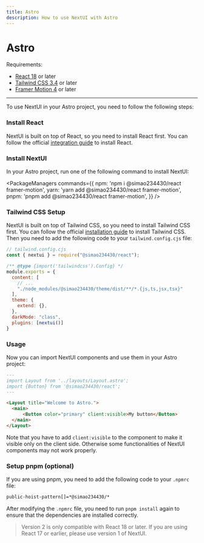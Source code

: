 ```yaml
---
title: Astro
description: How to use NextUI with Astro
---
```


# Astro

Requirements:

- [React 18](https://reactjs.org/) or later
- [Tailwind CSS 3.4](https://tailwindcss.com/docs/guides/astro) or later
- [Framer Motion 4](https://www.framer.com/motion/) or later

------

<CarbonAd />

To use NextUI in your Astro project, you need to follow the following steps:

<Steps>

### Install React

NextUI is built on top of React, so you need to install React first. You can follow the official
[integration guide](https://docs.astro.build/en/guides/integrations-guide/react/) to install React.


### Install NextUI

In your Astro project, run one of the following command to install NextUI:

<PackageManagers
  commands={{
    npm: 'npm i @simao234430/react framer-motion',
    yarn: 'yarn add @simao234430/react framer-motion',
    pnpm: 'pnpm add @simao234430/react framer-motion',
  }}
/>


<Spacer y={4}/>

### Tailwind CSS Setup

NextUI is built on top of Tailwind CSS, so you need to install Tailwind CSS first. You can follow the official
[installation guide](https://tailwindcss.com/docs/guides/astro) to install Tailwind CSS. Then you need to add 
the following code to your `tailwind.config.cjs` file:


```js {8,13-14}
// tailwind.config.cjs
const { nextui } = require("@simao234430/react");

/** @type {import('tailwindcss').Config} */
module.exports = {
  content: [
    // ...
    "./node_modules/@simao234430/theme/dist/**/*.{js,ts,jsx,tsx}"
  ],
  theme: {
    extend: {},
  },
  darkMode: "class",
  plugins: [nextui()]
}
```

### Usage

Now you can import NextUI components and use them in your Astro project:

```markdown
---
import Layout from '../layouts/Layout.astro';
import {Button} from '@simao234430/react';
---

<Layout title="Welcome to Astro.">
  <main>
      <Button color="primary" client:visible>My button</Button>
  </main>
</Layout>
```

Note that you have to add `client:visible` to the component to make it visible only on the client side. Otherwise
some functionalities of NextUI components may not work properly.


### Setup pnpm (optional)

If you are using pnpm, you need to add the following code to your `.npmrc` file:

```bash
public-hoist-pattern[]=*@simao234430/*
```

After modifying the `.npmrc` file, you need to run `pnpm install` again to ensure that the dependencies are installed correctly.

</Steps>

<Blockquote
 color="warning"
>
  Version 2 is only compatible with React 18 or later. If you are using React 17 or earlier, please use <Link href="https://v1.nextui.org/docs/getting-started" isExternal>version 1 of NextUI</Link>.
</Blockquote>
